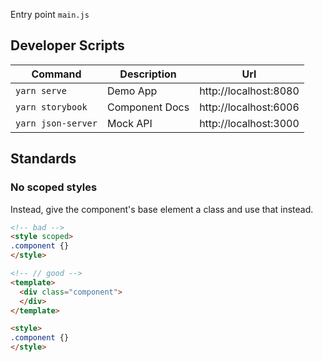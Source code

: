 

<Meta title="Documentation" />

Entry point `main.js`

## Developer Scripts

| Command           | Description    | Url                   |
|-------------------|----------------|-----------------------|
|`yarn serve`       | Demo App       | http://localhost:8080 |
|`yarn storybook`   | Component Docs | http://localhost:6006 |
|`yarn json-server` | Mock API       | http://localhost:3000 |

## Standards

### No scoped styles

Instead, give the component's base element a class and use that instead.

```html
<!-- bad -->
<style scoped>
.component {}
</style>

<!-- // good -->
<template>
  <div class="component">
  </div>
</template>

<style>
.component {}
</style>
```
